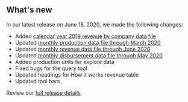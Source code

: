 ## What's new

In our latest release on June 18, 2020, we made the following changes:

- Added [calendar year 2019 revenue by company data file](https://beta-nrrd.app.cloud.gov/downloads/revenue-by-compan7)
- Updated [monthly production data file through March 2020](https://beta-nrrd.app.cloud.gov/downloads/production-by-month)
- Updated [monthly revenue data file through June 2020](https://beta-nrrd.app.cloud.gov/downloads/revenue-by-month)
- Updated [monthly disbursement data file through May 2020](https://beta-nrrd.app.cloud.gov/downloads/disbursement-by-month)
- Added production units for explore data
- Fixed bugs for the query tool
- Updated headings for How it works revenue table
- Updated tool bars

Review our [full release details](https://github.com/ONRR/nrrd/releases).

